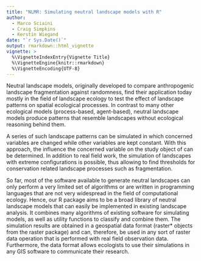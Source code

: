```yaml
---
title: "NLMR: Simulating neutral landscape models with R"
author: 
  - Marco Sciaini
  - Craig Simpkins
  - Kerstin Wiegand
date: "`r Sys.Date()`"
output: rmarkdown::html_vignette
vignette: >
  %\VignetteIndexEntry{Vignette Title}
  %\VignetteEngine{knitr::rmarkdown}
  %\VignetteEncoding{UTF-8}
---
```


Neutral landscape models, originally developed to compare anthropogenic landscape fragmentation against randomness, find their application today mostly in the field of landscape ecology to test the effect of landscape patterns on spatial ecological processes. In contrast to many other ecological models (process-based, agent-based), neutral landscape models produce patterns that resemble landscapes without ecological reasoning behind them. 

A series of such landscape patterns can be simulated in which concerned variables are changed while other variables are kept constant. With this approach, the influence the concerned variable on the study object of can be determined. In addition to real field work, the simulation of landscapes with extreme configurations is possible, thus allowing to find thresholds for conservation related landscape processes such as fragmentation.  

So far, most of the software available to generate neutral landscapes can only perform a very limited set of algorithms or are written in programming languages that are not very widespread in the field of computational ecology. Hence, our R package aims to be a broad library of neutral landscape models that can easily be implemented in existing landscape analysis. It combines many algorithms of existing software for simulating models, as well as utility functions to classify and combine them. The simulation results are obtained in a geospatial data format (raster* objects from the raster package) and can, therefore, be used in any sort of raster data operation that is performed with real field observation data. Furthermore, the data format allows ecologists to use their simulations in any GIS software to communicate their research.
